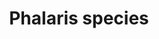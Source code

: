 ---
title: Phalaris species
aka:
  - canary grass
family_members:
  - Phalaris aquatica
  - Phalaris arundinacea
  - Phalaris brachystachys
  - Phalaris canariensis
  - Phalaris coerulescens
  - Phalaris truncata
duration_chart_title: Oral Duration of Phalaris aquatica (with MAOI)
duration_chart:
  total: 1–8 hours
  onset: 40m
  coming_up: 45m
  plateau: 90m
  coming_down: 90m
  after_effects: 4h
positive_effects: euphoria, empathy, stimulation
neutral_effects: visuals
negative_effects: nausea, muscle tension, confusion, anxiety
image_location: /src/assets/Images/Phalaris species/Phalaris aquatica John Hibbard.JPG
dosage_table:
  title: Oral Dosage of Dried Phalaris aquatica Grass (with MAOI)
  threshold: 2 g
  light: 10 g
  common: 20 g
  strong: 40 g
  heavy: 60+ g
--- 
